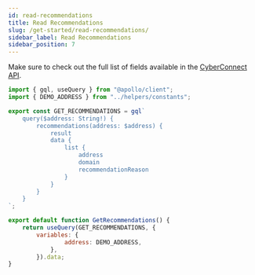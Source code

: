 ```yaml
---
id: read-recommendations
title: Read Recommendations
slug: /get-started/read-recommendations/
sidebar_label: Read Recommendations
sidebar_position: 7
---
```


Make sure to check out the full list of fields available in the [CyberConnect API](/cyberconnect-api/endpoints/).

```jsx title="/src/queries/GetRecommendations.js"
import { gql, useQuery } from "@apollo/client";
import { DEMO_ADDRESS } from "../helpers/constants";

export const GET_RECOMMENDATIONS = gql`
    query($address: String!) {
        recommendations(address: $address) {
            result
            data {
                list {
                    address
                    domain
                    recommendationReason
                }
            }
        }
    }
`;

export default function GetRecommendations() {
    return useQuery(GET_RECOMMENDATIONS, {
        variables: {
                address: DEMO_ADDRESS,
            },
        }).data;
}
```
